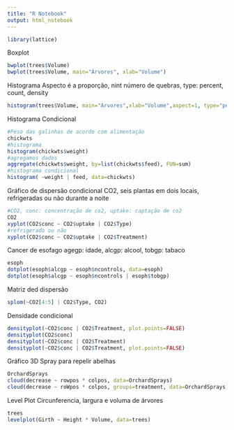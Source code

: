 ```yaml
---
title: "R Notebook"
output: html_notebook
---
```


```r
library(lattice)
```
Boxplot
```r
bwplot(trees$Volume)
bwplot(trees$Volume, main="Árvores", xlab="Volume")
```
Histograma
Aspecto é a proporção, nint número de quebras, type: percent, count, density
```r
histogram(trees$Volume, main="Árvores",xlab="Volume",aspect=1, type="percent", nint=20)
```
Histograma Condicional
```r
#Peso das galinhas de acordo com alimentação
chickwts
#histograma
histogram(chickwts$weight)
#agregamos dados
aggregate(chickwts$weight, by=list(chickwts$feed), FUN=sum)
#histograma condicional
histogram( ~weight | feed, data=chickwts)
```
Gráfico de dispersão condicional
CO2, seis plantas em dois locais, refrigeradas ou não durante a noite
```r
#CO2, conc: concentração de co2, uptake: captação de co2
CO2
xyplot(CO2$conc ~ CO2$uptake | CO2$Type)
#refrigerado ou não
xyplot(CO2$conc ~ CO2$uptake | CO2$Treatment)
```
Cancer de esofago
agegp: idade, alcgp: alcool, tobgp: tabaco
```r
esoph
dotplot(esoph$alcgp ~ esoph$ncontrols, data=esoph)
dotplot(esoph$alcgp ~ esoph$ncontrols | esoph$tobgp)
```
Matriz ded dispersão
```r
splom(~CO2[4:5] | CO2$Type, CO2)
```
Densidade condicional
```r
densityplot(~CO2$conc | CO2$Treatment, plot.points=FALSE)
densityplot(CO2$conc)
densityplot(~CO2$conc | CO2$Treatment)
densityplot(~CO2$conc | CO2$Treatment, plot.points=FALSE)
```
Gráfico 3D
Spray para repelir abelhas
```r
OrchardSprays
cloud(decrease ~ rowpos * colpos, data=OrchardSprays)
cloud(decrease ~ roWpos * colpos, groups=treatment, data=OrchardSprays)
```
Level Plot
Circunferencia, largura e voluma de árvores
```r
trees
levelplot(Girth ~ Height * Volume, data=trees)
```

